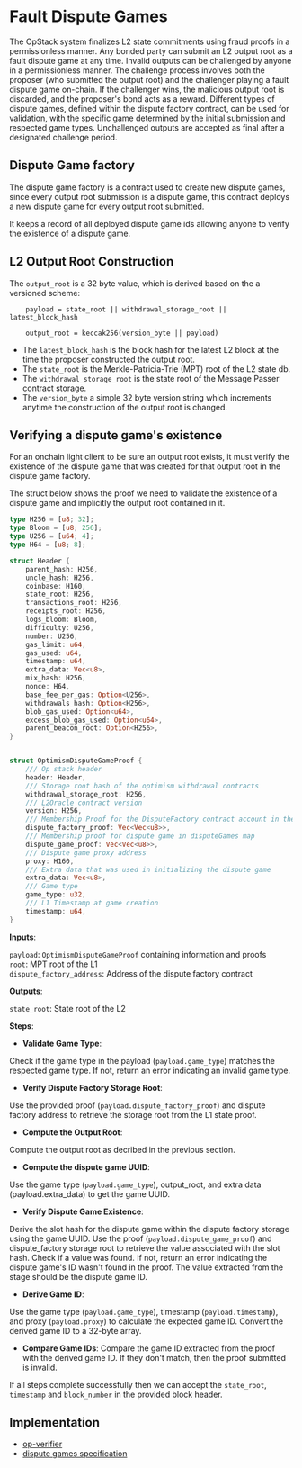 # Fault Dispute Games

The OpStack system finalizes L2 state commitments using fraud proofs in a permissionless manner. Any bonded party can submit an L2 output root as a fault dispute game at any time. 
Invalid outputs can be challenged by anyone in a permissionless manner. The challenge process involves both the proposer (who submitted the output root) and the challenger playing a fault dispute game on-chain. 
If the challenger wins, the malicious output root is discarded, and the proposer's bond acts as a reward. 
Different types of dispute games, defined within the dispute factory contract, can be used for validation, with the specific game determined by the initial submission and respected game types. 
Unchallenged outputs are accepted as final after a designated challenge period.

## Dispute Game factory

The dispute game factory is a contract used to create new dispute games, since every output root submission is a dispute game, this contract deploys a new dispute game for every output root submitted.

It keeps a record of all deployed dispute game ids allowing anyone to verify the existence of a dispute game.


## L2 Output Root Construction
The `output_root` is a 32 byte value, which is derived based on the a versioned scheme:

```
    payload = state_root || withdrawal_storage_root || latest_block_hash

    output_root = keccak256(version_byte || payload)
```

* The `latest_block_hash` is the block hash for the latest L2 block at the time the proposer constructed the output root.
* The `state_root` is the Merkle-Patricia-Trie (MPT) root of the L2 state db.
* The `withdrawal_storage_root` is the state root of the Message Passer contract storage.
* The `version_byte`  a simple 32 byte version string which increments anytime the construction of the output root is changed.


## Verifying a dispute game's existence

For an onchain light client to be sure an output root exists, it must verify the existence of the dispute game that was created for that output root in the dispute game factory.

The struct below shows the proof we need to validate the existence of a dispute game and implicitly the output root contained in it.

```rust
type H256 = [u8; 32];
type Bloom = [u8; 256];
type U256 = [u64; 4];
type H64 = [u8; 8];

struct Header {
	parent_hash: H256,
	uncle_hash: H256,
	coinbase: H160,
	state_root: H256,
	transactions_root: H256,
	receipts_root: H256,
	logs_bloom: Bloom,
	difficulty: U256,
	number: U256,
	gas_limit: u64,
	gas_used: u64,
	timestamp: u64,
	extra_data: Vec<u8>,
	mix_hash: H256,
	nonce: H64,
	base_fee_per_gas: Option<U256>,
	withdrawals_hash: Option<H256>,
	blob_gas_used: Option<u64>,
	excess_blob_gas_used: Option<u64>,
	parent_beacon_root: Option<H256>,
}


struct OptimismDisputeGameProof {
	/// Op stack header
	header: Header,
	/// Storage root hash of the optimism withdrawal contracts
	withdrawal_storage_root: H256,
	/// L2Oracle contract version
	version: H256,
	/// Membership Proof for the DisputeFactory contract account in the ethereum world trie
	dispute_factory_proof: Vec<Vec<u8>>,
	/// Membership proof for dispute game in disputeGames map
	dispute_game_proof: Vec<Vec<u8>>,
	/// Dispute game proxy address
	proxy: H160,
	/// Extra data that was used in initializing the dispute game
	extra_data: Vec<u8>,
	/// Game type
	game_type: u32,
	/// L1 Timestamp at game creation
	timestamp: u64,
}
```


**Inputs**:

`payload`: `OptimismDisputeGameProof` containing information and proofs  
`root`: MPT root of the L1  
`dispute_factory_address`: Address of the dispute factory contract  

**Outputs**:

`state_root`: State root of the L2  

**Steps**:  

*   **Validate Game Type**:

Check if the game type in the payload (`payload.game_type`) matches the respected game type. If not, return an error indicating an invalid game type.

*   **Verify Dispute Factory Storage Root**:

Use the provided proof (`payload.dispute_factory_proof`) and dispute factory address to retrieve the storage root from the L1 state proof.

*   **Compute the Output Root**:

Compute the output root as decribed in the previous section.  

*   **Compute the dispute game UUID**:

Use the game type (`payload.game_type`), output_root, and extra data (payload.extra_data) to get the game UUID.  

*   **Verify Dispute Game Existence**:

Derive the slot hash for the dispute game within the dispute factory storage using the game UUID.
Use the proof (`payload.dispute_game_proof`) and dispute_factory storage root to retrieve the value associated with the slot hash.
Check if a value was found. If not, return an error indicating the dispute game's ID wasn't found in the proof.
The value extracted from the stage should be the dispute game ID.  

*   **Derive Game ID**:

Use the game type (`payload.game_type`), timestamp (`payload.timestamp`), and proxy (`payload.proxy`) to calculate the expected game ID.
Convert the derived game ID to a 32-byte array.

*   **Compare Game IDs**:
Compare the game ID extracted from the proof with the derived game ID. If they don't match, then the proof submitted is invalid.

If all steps complete successfully then we can accept the `state_root`, `timestamp` and `block_number` in the provided block header.


## Implementation

- [op-verifier](https://github.com/polytope-labs/hyperbridge/blob/main/modules/ismp/clients/optimism/src/lib.rs)
- [dispute games specification](https://specs.optimism.io/protocol/proposals.html)